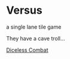 
<Meta title="design system/organisms/actors/monsters/cave troll" />

# Versus

<Subtitle>a single lane tile game</Subtitle>

<Paragraph>They have a cave troll...</Paragraph>

[Diceless Combat](https://undergroundadv.blogspot.com/2023/01/an-example-of-fkr-near-diceless-combat.html)

<Canvas>
  <Story name="cave troll">
    <CaveTroll />
  </Story>
</Canvas>
